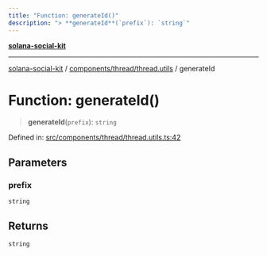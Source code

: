 ```yaml
---
title: "Function: generateId()"
description: "> **generateId**(`prefix`): `string`"
---
```


[**solana-social-kit**](../../../../README.mdx)

***

[solana-social-kit](../../../../README.mdx) / [components/thread/thread.utils](../README.mdx) / generateId

# Function: generateId()

> **generateId**(`prefix`): `string`

Defined in: [src/components/thread/thread.utils.ts:42](https://github.com/SendArcade/solana-app-kit/blob/bd4b3556b8f469c27ebb06f4df65b3a36b43ba3b/src/components/thread/thread.utils.ts#L42)

## Parameters

### prefix

`string`

## Returns

`string`

